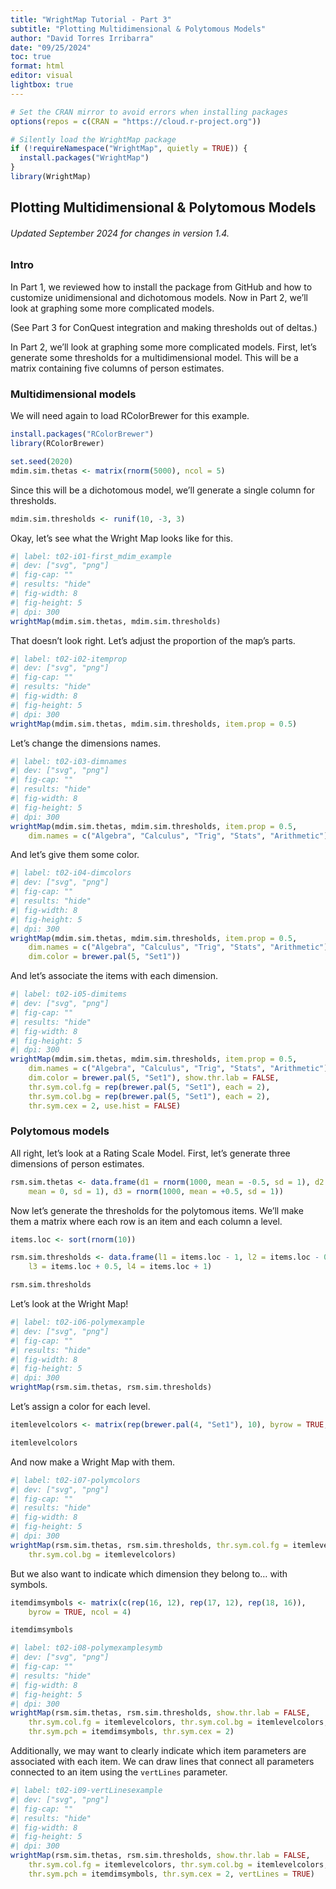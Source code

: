 ```yaml
---
title: "WrightMap Tutorial - Part 3"
subtitle: "Plotting Multidimensional & Polytomous Models"
author: "David Torres Irribarra"
date: "09/25/2024"
toc: true
format: html
editor: visual
lightbox: true
---
```


```r
# Set the CRAN mirror to avoid errors when installing packages
options(repos = c(CRAN = "https://cloud.r-project.org"))

# Silently load the WrightMap package
if (!requireNamespace("WrightMap", quietly = TRUE)) {
  install.packages("WrightMap")
}
library(WrightMap)
```

## Plotting Multidimensional & Polytomous Models
###### Updated September 2024 for changes in version 1.4.

### Intro

In Part 1, we reviewed how to install the package from GitHub and how to customize unidimensional and dichotomous models. Now in Part 2, we’ll look at graphing some more complicated models.

(See Part 3 for ConQuest integration and making thresholds out of deltas.)

In Part 2, we'll look at graphing some more complicated models. First, let's generate some thresholds for a multidimensional model. This will be a matrix containing five columns of person estimates.

### Multidimensional models

We will need again to load RColorBrewer for this example.

```r
install.packages("RColorBrewer")
library(RColorBrewer)
```

```r
set.seed(2020)
mdim.sim.thetas <- matrix(rnorm(5000), ncol = 5)
```

Since this will be a dichotomous model, we'll generate a single column for thresholds.

```r
mdim.sim.thresholds <- runif(10, -3, 3)
```

Okay, let's see what the Wright Map looks like for this.

```r
#| label: t02-i01-first_mdim_example
#| dev: ["svg", "png"]
#| fig-cap: ""
#| results: "hide"
#| fig-width: 8
#| fig-height: 5
#| dpi: 300
wrightMap(mdim.sim.thetas, mdim.sim.thresholds)
```

That doesn't look right. Let's adjust the proportion of the map's parts.

```r
#| label: t02-i02-itemprop
#| dev: ["svg", "png"]
#| fig-cap: ""
#| results: "hide"
#| fig-width: 8
#| fig-height: 5
#| dpi: 300
wrightMap(mdim.sim.thetas, mdim.sim.thresholds, item.prop = 0.5)
```

Let's change the dimensions names.

```r
#| label: t02-i03-dimnames
#| dev: ["svg", "png"]
#| fig-cap: ""
#| results: "hide"
#| fig-width: 8
#| fig-height: 5
#| dpi: 300
wrightMap(mdim.sim.thetas, mdim.sim.thresholds, item.prop = 0.5,
    dim.names = c("Algebra", "Calculus", "Trig", "Stats", "Arithmetic"))
```

And let's give them some color.

```r
#| label: t02-i04-dimcolors
#| dev: ["svg", "png"]
#| fig-cap: ""
#| results: "hide"
#| fig-width: 8
#| fig-height: 5
#| dpi: 300
wrightMap(mdim.sim.thetas, mdim.sim.thresholds, item.prop = 0.5,
    dim.names = c("Algebra", "Calculus", "Trig", "Stats", "Arithmetic"),
    dim.color = brewer.pal(5, "Set1"))
```

And let's associate the items with each dimension.

```r
#| label: t02-i05-dimitems
#| dev: ["svg", "png"]
#| fig-cap: ""
#| results: "hide"
#| fig-width: 8
#| fig-height: 5
#| dpi: 300
wrightMap(mdim.sim.thetas, mdim.sim.thresholds, item.prop = 0.5,
    dim.names = c("Algebra", "Calculus", "Trig", "Stats", "Arithmetic"),
    dim.color = brewer.pal(5, "Set1"), show.thr.lab = FALSE,
    thr.sym.col.fg = rep(brewer.pal(5, "Set1"), each = 2),
    thr.sym.col.bg = rep(brewer.pal(5, "Set1"), each = 2),
    thr.sym.cex = 2, use.hist = FALSE)
```

### Polytomous models

All right, let's look at a Rating Scale Model. First, let's generate three dimensions of person estimates.

```r
rsm.sim.thetas <- data.frame(d1 = rnorm(1000, mean = -0.5, sd = 1), d2 = rnorm(1000, 
    mean = 0, sd = 1), d3 = rnorm(1000, mean = +0.5, sd = 1))
```

Now let's generate the thresholds for the polytomous items. We'll make them a matrix where each row is an item and each column a level.

```r
items.loc <- sort(rnorm(10))

rsm.sim.thresholds <- data.frame(l1 = items.loc - 1, l2 = items.loc - 0.5,
    l3 = items.loc + 0.5, l4 = items.loc + 1)

rsm.sim.thresholds
```

Let's look at the Wright Map!

```r
#| label: t02-i06-polymexample
#| dev: ["svg", "png"]
#| fig-cap: ""
#| results: "hide"
#| fig-width: 8
#| fig-height: 5
#| dpi: 300
wrightMap(rsm.sim.thetas, rsm.sim.thresholds)
```

Let's assign a color for each level.

```r
itemlevelcolors <- matrix(rep(brewer.pal(4, "Set1"), 10), byrow = TRUE, ncol = 4)

itemlevelcolors
```

And now make a Wright Map with them.

```r
#| label: t02-i07-polymcolors
#| dev: ["svg", "png"]
#| fig-cap: ""
#| results: "hide"
#| fig-width: 8
#| fig-height: 5
#| dpi: 300
wrightMap(rsm.sim.thetas, rsm.sim.thresholds, thr.sym.col.fg = itemlevelcolors,
    thr.sym.col.bg = itemlevelcolors)
```

But we also want to indicate which dimension they belong to... with symbols.

```r
itemdimsymbols <- matrix(c(rep(16, 12), rep(17, 12), rep(18, 16)),
    byrow = TRUE, ncol = 4)

itemdimsymbols
```

```r
#| label: t02-i08-polymexamplesymb
#| dev: ["svg", "png"]
#| fig-cap: ""
#| results: "hide"
#| fig-width: 8
#| fig-height: 5
#| dpi: 300
wrightMap(rsm.sim.thetas, rsm.sim.thresholds, show.thr.lab = FALSE,
    thr.sym.col.fg = itemlevelcolors, thr.sym.col.bg = itemlevelcolors,
    thr.sym.pch = itemdimsymbols, thr.sym.cex = 2)
```

Additionally, we may want to clearly indicate which item parameters are associated with each item. We can draw lines that connect all parameters connected to an item using the `vertLines` parameter.

```r
#| label: t02-i09-vertLinesexample
#| dev: ["svg", "png"]
#| fig-cap: ""
#| results: "hide"
#| fig-width: 8
#| fig-height: 5
#| dpi: 300
wrightMap(rsm.sim.thetas, rsm.sim.thresholds, show.thr.lab = FALSE,
    thr.sym.col.fg = itemlevelcolors, thr.sym.col.bg = itemlevelcolors,
    thr.sym.pch = itemdimsymbols, thr.sym.cex = 2, vertLines = TRUE)
```
